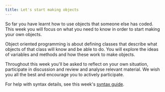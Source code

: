 ```yaml
---
title: Let's start making objects
---
```


So far you have learnt how to use objects that someone else has coded. This week you will focus on what you need to know in order to start making your own objects. 

Object oriented programming is about defining classes that describe what objects of that class will know and be able to do. You will explore the ideas of variables and methods and how these work to make objects.

Throughout this week you'll be asked to reflect on your own situation, participate in discussion and review and analyse relevant material. We wish you all the best and encourage you to actively participate.

For help with syntax details, see this week's [syntax guide](../16-syntax-guide).

